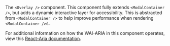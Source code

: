 The `<Overlay />` component. This component fully extends `<ModalContainer />`, but adds a dynamic interactive layer for accessibility. This is abstracted from `<ModalContainer />` to help improve performance when rendering `<ModalContainer />`s.

For additional information on how the WAI-ARIA in this component operates, view this [React-Aria documentation](https://react-spectrum.adobe.com/react-aria/useDialog.html).